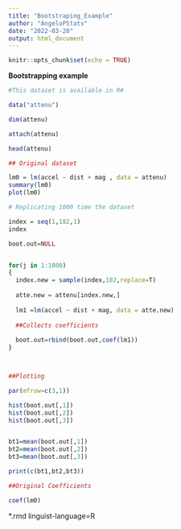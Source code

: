 ---
title: "Bootstraping_Example"
author: "AngeloPStats"
date: "2022-03-20"
output: html_document
---

```{r setup, include=FALSE}
knitr::opts_chunk$set(echo = TRUE)
```

**Bootstrapping example**

```{r warning=FALSE}
#This dataset is available in R#

data("attenu")

dim(attenu)

attach(attenu)

head(attenu)

```



```{r warning=FALSE}

## Original dataset

lm0 = lm(accel ~ dist + mag , data = attenu)
summary(lm0)
plot(lm0)

# Replicating 1000 time the dataset 

index = seq(1,182,1)
index

boot.out=NULL


for(j in 1:1000)
{
  index.new = sample(index,182,replace=T)
  
  atte.new = attenu[index.new,]
  
  lm1 =lm(accel ~ dist + mag, data = atte.new)
  
  ##Collects coefficients
  
  boot.out=rbind(boot.out,coef(lm1))
}



##Plotting 

par(mfrow=c(3,1))

hist(boot.out[,1])
hist(boot.out[,2])
hist(boot.out[,3])


bt1=mean(boot.out[,1])
bt2=mean(boot.out[,2])
bt3=mean(boot.out[,3])

print(c(bt1,bt2,bt3))

##Original Coefficients

coef(lm0)

```

*.rmd linguist-language=R